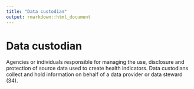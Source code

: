 ```yaml
---
title: "Data custodian"
output: rmarkdown::html_document
---
```


# Data custodian

Agencies or individuals responsible for managing the  use, disclosure and  protection of source data used to create  health  indicators. Data custodians collect  and hold information on behalf of a data  provider or data steward (34).
